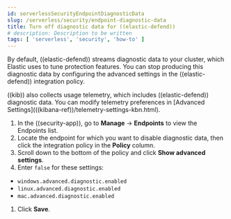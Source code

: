 ```yaml
---
id: serverlessSecurityEndpointDiagnosticData
slug: /serverless/security/endpoint-diagnostic-data
title: Turn off diagnostic data for ((elastic-defend))
# description: Description to be written
tags: [ 'serverless', 'security', 'how-to' ]
---
```


<div id="endpoint-diagnostic-data"></div>

By default, ((elastic-defend)) streams diagnostic data to your cluster, which Elastic uses to tune protection features. You can stop producing this diagnostic data by configuring the advanced settings in the ((elastic-defend)) integration policy.

<DocCallOut title="Note">
((kib)) also collects usage telemetry, which includes ((elastic-defend)) diagnostic data. You can modify telemetry preferences in [Advanced Settings](((kibana-ref))/telemetry-settings-kbn.html).
</DocCallOut>

1. In the ((security-app)), go to **Manage** -> **Endpoints** to view the Endpoints list.
1. Locate the endpoint for which you want to disable diagnostic data, then click the integration policy in the **Policy** column.
1. Scroll down to the bottom of the policy and click **Show advanced settings**.
1. Enter `false` for these settings:
  * `windows.advanced.diagnostic.enabled`
  * `linux.advanced.diagnostic.enabled`
  * `mac.advanced.diagnostic.enabled`
1. Click **Save**.

